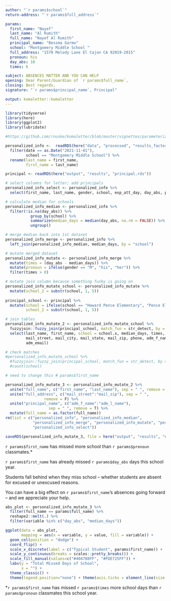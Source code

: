 ```yaml
---
author: "`r params$school`"
return-address: "`r params$full_address`"

params:  
  first_name: "Nayef" 
  last_name: "Al Rumith"
  full_name: "Nayef Al Rumith"
  principal_name: "Bessma Garmo"
  school: "Montgomery Middle School "
  full_address: "1570 Melody Lane El Cajon CA 92019-2015"
  pronoun: his
  day_abs: 10
  times: 6

subject: ABSENCES MATTER AND YOU CAN HELP
opening: Dear Parent/Guardian of `r params$full_name`, 
closing: Best regards,
signature: "`r params$principal_name`, Principal"

output: komaletter::komaletter
---
```


```r
library(tidyverse)
library(here)
library(ggplot2)
library(lubridate)

#https://github.com/rnuske/komaletter/blob/master/vignettes/parameterized_letter.Rmd
```

```r
personalized_info <-  readRDS(here("data", "processed", "results_factor_nov_up.rds")) %>%
  filter(date == as.Date("2021-11-01"),
         school == "Montgomery Middle School") %>%
  rename(last_name = first_name,
         first_name = last_name)

principal <- readRDS(here("output", "results", "principal.rds"))
```

```r
# select columns for letter; add principals
personalized_info_select <- personalized_info %>%
  select(first_name, last_name, gender, school, exp_att_day, day_abs, pct_abs, date)

# calculate median for schools  
personalized_info_median <- personalized_info %>%
  filter(!is.na(day_abs)) %>%
           group_by(school) %>%
           summarize(median_days = median(day_abs, na.rm = FALSE)) %>%
           ungroup()

# merge median back into 1st dataset
personalized_info_merge <- personalized_info %>%
  left_join(personalized_info_median, median_days, by = "school")

# mutate merged dataset
personalized_info_mutate <- personalized_info_merge %>%
  mutate(times = (day_abs - median_days)) %>%
  mutate(pronoun = ifelse(gender == "M", "his", "her")) %>%
  filter(times > 0)

# mutate join column because something funky is going on
personalized_info_mutate_school <- personalized_info_mutate %>%
  mutate(school_2 = substr(school, 1, 5))
  
principal_school <- principal %>%
  mutate(school = ifelse(school == "Howard Pence Elementary", "Pence Elementary", principal$school),
         school_2 = substr(school, 1, 5))

# join tables
personalized_info_mutate_2 <- personalized_info_mutate_school %>%
  fuzzyjoin::fuzzy_join(principal_school, match_fun = str_detect, by = "school_2", mode = "left") %>%
  select(last_name, first_name, school = school.x, median_days, times, day_abs, pronoun,
         mail_street, mail_city, mail_state, mail_zip, phone, adm_f_name, adm_l_name,
         adm_email)

# check matches
#personalized_info_mutate_school %>%
  #fuzzyjoin::fuzzy_join(principal_school, match_fun = str_detect, by = "school_2", mode = "anti") %>%
  #count(school)
```


```r
# need to change this # params$first_name

personalized_info_mutate_3 <- personalized_info_mutate_2 %>%
  unite("full_name", c("first_name", "last_name"), sep = " ", remove = F) %>%
  unite("full_address", c("mail_street":"mail_zip"), sep = " ", 
                 remove = F) %>%
  unite("principal_name", c("adm_f_name":"adm_l_name"),
                   sep = " ", remove = T) %>%
  mutate(full_name = as.factor(full_name))
rm(list = c("personalized_info", "personalized_info_median",
            "personalized_info_merge", "personalized_info_mutate", "personalized_info_mutate_2",
            "personalized_info_select"))

saveRDS(personalized_info_mutate_3, file = here("output", "results", "nudge.rds"))
```

`r params$first_name` has missed more school than `r params$pronoun` classmates.* 

`r params$first_name` has already missed `r params$day_abs` days this school year. 

Students fall behind when they miss school – whether students are absent for excused or unexcused reasons. 

You can have a big effect on `r params$first_name`’s absences going forward – and we appreciate your help.

```r
abs_plot <- personalized_info_mutate_3 %>%
  filter(full_name == params$full_name) %>%
  reshape2::melt(.) %>%
  filter(variable %in% c("day_abs", "median_days"))

ggplot(data = abs_plot,
       mapping = aes(x = variable, y = value, fill = variable)) +
  geom_col(position = "dodge") +
  coord_flip() +
  scale_x_discrete(label = c("Typical Student", params$first_name)) +
  scale_y_continuous(breaks = scales::pretty_breaks()) +
  scale_fill_manual(values=c("#404788FF", "#FDE725FF")) +
  labs(y = "Total Missed Days of School", 
       x = "") +
  theme_classic() +
  theme(legend.position="none") + theme(axis.ticks = element_line(size = 1)) +labs(x = NULL)
```


*`r params$first_name` has missed `r params$times` more school days than `r params$pronoun` classmates this school year.
